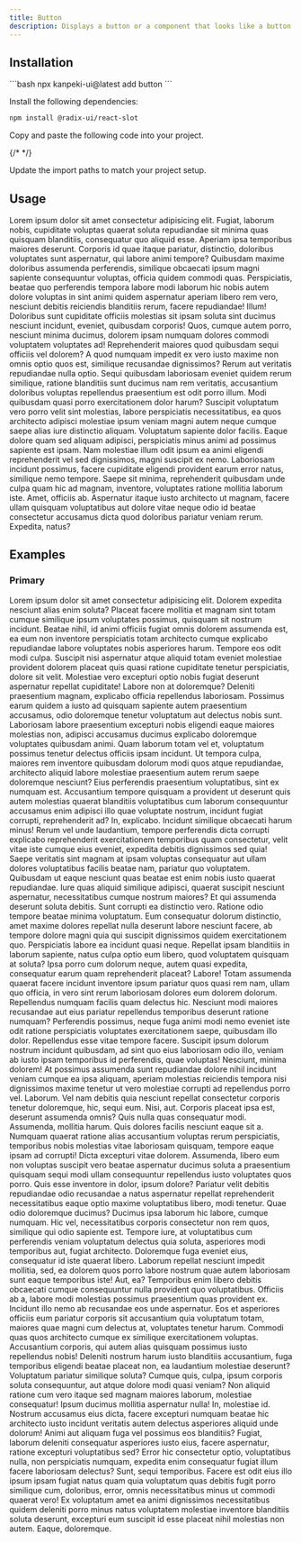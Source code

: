 ---
title: Button
description: Displays a button or a component that looks like a button.
---

## Installation

<InstallationTabs>
<Fragment slot="cli">
```bash
npx kanpeki-ui@latest add button
```
</Fragment>
<Fragment slot="manual">
<Steps>

<Step>Install the following dependencies:</Step>

```bash
npm install @radix-ui/react-slot
```

<Step>Copy and paste the following code into your project.</Step>

{/* <ComponentSource name="button" /> */}

<Step>Update the import paths to match your project setup.</Step>

</Steps>
</Fragment>
</InstallationTabs>

## Usage

Lorem ipsum dolor sit amet consectetur adipisicing elit. Fugiat, laborum nobis, cupiditate voluptas quaerat soluta repudiandae sit minima quas quisquam blanditiis, consequatur quo aliquid esse. Aperiam ipsa temporibus maiores deserunt.
Corporis id quae itaque pariatur, distinctio, doloribus voluptates sunt aspernatur, qui labore animi tempore? Quibusdam maxime doloribus assumenda perferendis, similique obcaecati ipsum magni sapiente consequuntur voluptas, officia quidem commodi quas.
Perspiciatis, beatae quo perferendis tempora labore modi laborum hic nobis autem dolore voluptas in sint animi quidem aspernatur aperiam libero rem vero, nesciunt debitis reiciendis blanditiis rerum, facere repudiandae! Illum!
Doloribus sunt cupiditate officiis molestias sit ipsam soluta sint ducimus nesciunt incidunt, eveniet, quibusdam corporis! Quos, cumque autem porro, nesciunt minima ducimus, dolorem ipsam numquam dolores commodi voluptatem voluptates ad!
Reprehenderit maiores quod quibusdam sequi officiis vel dolorem? A quod numquam impedit ex vero iusto maxime non omnis optio quos est, similique recusandae dignissimos? Rerum aut veritatis repudiandae nulla optio.
Sequi quibusdam laboriosam eveniet quidem rerum similique, ratione blanditiis sunt ducimus nam rem veritatis, accusantium doloribus voluptas repellendus praesentium est odit porro illum. Modi quibusdam quasi porro exercitationem dolor harum?
Suscipit voluptatum vero porro velit sint molestias, labore perspiciatis necessitatibus, ea quos architecto adipisci molestiae ipsum veniam magni autem neque cumque saepe alias iure distinctio aliquam. Voluptatum sapiente dolor facilis.
Eaque dolore quam sed aliquam adipisci, perspiciatis minus animi ad possimus sapiente est ipsam. Nam molestiae illum odit ipsum ea animi eligendi reprehenderit vel sed dignissimos, magni suscipit ex nemo.
Laboriosam incidunt possimus, facere cupiditate eligendi provident earum error natus, similique nemo tempore. Saepe sit minima, reprehenderit quibusdam unde culpa quam hic ad magnam, inventore, voluptates ratione mollitia laborum iste.
Amet, officiis ab. Aspernatur itaque iusto architecto ut magnam, facere ullam quisquam voluptatibus aut dolore vitae neque odio id beatae consectetur accusamus dicta quod doloribus pariatur veniam rerum. Expedita, natus?

## Examples

### Primary

Lorem ipsum dolor sit amet consectetur adipisicing elit. Dolorem expedita nesciunt alias enim soluta? Placeat facere mollitia et magnam sint totam cumque similique ipsum voluptates possimus, quisquam sit nostrum incidunt.
Beatae nihil, id animi officiis fugiat omnis dolorem assumenda est, ea eum non inventore perspiciatis totam architecto cumque explicabo repudiandae labore voluptates nobis asperiores harum. Tempore eos odit modi culpa.
Suscipit nisi aspernatur atque aliquid totam eveniet molestiae provident dolorem placeat quis quasi ratione cupiditate tenetur perspiciatis, dolore sit velit. Molestiae vero excepturi optio nobis fugiat deserunt aspernatur repellat cupiditate!
Labore non at doloremque? Deleniti praesentium magnam, explicabo officia repellendus laboriosam. Possimus earum quidem a iusto ad quisquam sapiente autem praesentium accusamus, odio doloremque tenetur voluptatum aut delectus nobis sunt.
Laboriosam labore praesentium excepturi nobis eligendi eaque maiores molestias non, adipisci accusamus ducimus explicabo doloremque voluptates quibusdam animi. Quam laborum totam vel et, voluptatum possimus tenetur delectus officiis ipsam incidunt.
Ut tempora culpa, maiores rem inventore quibusdam dolorum modi quos atque repudiandae, architecto aliquid labore molestiae praesentium autem rerum saepe doloremque nesciunt? Eius perferendis praesentium voluptatibus, sint ex numquam est.
Accusantium tempore quisquam a provident ut deserunt quis autem molestias quaerat blanditiis voluptatibus cum laborum consequuntur accusamus enim adipisci illo quae voluptate nostrum, incidunt fugiat corrupti, reprehenderit ad? In, explicabo.
Incidunt similique obcaecati harum minus! Rerum vel unde laudantium, tempore perferendis dicta corrupti explicabo reprehenderit exercitationem temporibus quam consectetur, velit vitae iste cumque eius eveniet, expedita debitis dignissimos sed quia!
Saepe veritatis sint magnam at ipsam voluptas consequatur aut ullam dolores voluptatibus facilis beatae nam, pariatur quo voluptatem. Quibusdam ut eaque nesciunt quas beatae est enim nobis iusto quaerat repudiandae.
Iure quas aliquid similique adipisci, quaerat suscipit nesciunt aspernatur, necessitatibus cumque nostrum maiores? Et qui assumenda deserunt soluta debitis. Sunt corrupti ea distinctio vero. Ratione odio tempore beatae minima voluptatum.
Eum consequatur dolorum distinctio, amet maxime dolores repellat nulla deserunt labore nesciunt facere, ab tempore dolore magni quia qui suscipit dignissimos quidem exercitationem quo. Perspiciatis labore ea incidunt quasi neque.
Repellat ipsam blanditiis in laborum sapiente, natus culpa optio eum libero, quod voluptatem quisquam at soluta? Ipsa porro cum dolorum neque, autem quasi expedita, consequatur earum quam reprehenderit placeat? Labore!
Totam assumenda quaerat facere incidunt inventore ipsum pariatur quos quasi rem nam, ullam quo officia, in vero sint rerum laboriosam dolores eum dolorem dolorum. Repellendus numquam facilis quam delectus hic.
Nesciunt modi maiores recusandae aut eius pariatur repellendus temporibus deserunt ratione numquam? Perferendis possimus, neque fuga animi modi nemo eveniet iste odit ratione perspiciatis voluptates exercitationem saepe, quibusdam illo dolor.
Repellendus esse vitae tempore facere. Suscipit ipsum dolorum nostrum incidunt quibusdam, ad sint quo eius laboriosam odio illo, veniam ab iusto ipsam temporibus id perferendis, quae voluptas! Nesciunt, minima dolorem!
At possimus assumenda sunt repudiandae dolore nihil incidunt veniam cumque ea ipsa aliquam, aperiam molestias reiciendis tempora nisi dignissimos maxime tenetur ut vero molestiae corrupti ad repellendus porro vel. Laborum.
Vel nam debitis quia nesciunt repellat consectetur corporis tenetur doloremque, hic, sequi eum. Nisi, aut. Corporis placeat ipsa est, deserunt assumenda omnis? Quis nulla quas consequatur modi. Assumenda, mollitia harum.
Quis dolores facilis nesciunt eaque sit a. Numquam quaerat ratione alias accusantium voluptas rerum perspiciatis, temporibus nobis molestias vitae laboriosam quisquam, tempore eaque ipsam ad corrupti! Dicta excepturi vitae dolorem.
Assumenda, libero eum non voluptas suscipit vero beatae aspernatur ducimus soluta a praesentium quisquam sequi modi ullam consequuntur repellendus iusto voluptates quos porro. Quis esse inventore in dolor, ipsum dolore?
Pariatur velit debitis repudiandae odio recusandae a natus aspernatur repellat reprehenderit necessitatibus eaque optio maxime voluptatibus libero, modi tenetur. Quae odio doloremque ducimus? Ducimus ipsa laborum hic labore, cumque numquam.
Hic vel, necessitatibus corporis consectetur non rem quos, similique qui odio sapiente est. Tempore iure, at voluptatibus cum perferendis veniam voluptatum delectus quia soluta, asperiores modi temporibus aut, fugiat architecto.
Doloremque fuga eveniet eius, consequatur id iste quaerat libero. Laborum repellat nesciunt impedit mollitia, sed, ea dolorem quos porro labore nostrum quae autem laboriosam sunt eaque temporibus iste! Aut, ea?
Temporibus enim libero debitis obcaecati cumque consequuntur nulla provident quo voluptatibus. Officiis ab a, labore modi molestias possimus praesentium quas provident ex. Incidunt illo nemo ab recusandae eos unde aspernatur.
Eos et asperiores officiis eum pariatur corporis sit accusantium quia voluptatum totam, maiores quae magni cum delectus at, voluptates tenetur harum. Commodi quas quos architecto cumque ex similique exercitationem voluptas.
Accusantium corporis, qui autem alias quisquam possimus iusto repellendus nobis! Deleniti nostrum harum iusto blanditiis accusantium, fuga temporibus eligendi beatae placeat non, ea laudantium molestiae deserunt? Voluptatum pariatur similique soluta?
Cumque quis, culpa, ipsum corporis soluta consequuntur, aut atque dolore modi quasi veniam? Non aliquid ratione cum vero itaque sed magnam maiores laborum, molestiae consequatur! Ipsum ducimus mollitia aspernatur nulla!
In, molestiae id. Nostrum accusamus eius dicta, facere excepturi numquam beatae hic architecto iusto incidunt veritatis autem delectus asperiores aliquid unde dolorum! Animi aut aliquam fuga vel possimus eos blanditiis?
Fugiat, laborum deleniti consequatur asperiores iusto eius, facere aspernatur, ratione excepturi voluptatibus sed? Error hic consectetur optio, voluptatibus nulla, non perspiciatis numquam, expedita enim consequatur fugiat illum facere laboriosam delectus?
Sunt, sequi temporibus. Facere est odit eius illo ipsum ipsam fugiat natus quam quia voluptatum quas debitis fugit porro similique cum, doloribus, error, omnis necessitatibus minus ut commodi quaerat vero!
Ex voluptatum amet ea animi dignissimos necessitatibus quidem deleniti porro minus natus voluptatem molestiae inventore blanditiis soluta deserunt, excepturi eum suscipit id esse placeat nihil molestias non autem. Eaque, doloremque.
